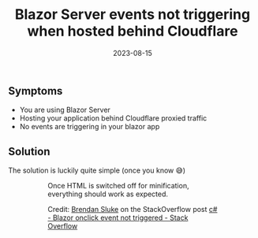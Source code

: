 ﻿---
title: 'Blazor Server events not triggering when hosted behind Cloudflare'
date: 2023-08-15
tags: ['Cloudflare', 'Blazor', '.NET', 'Blazor Server', 'dotnet']
draft: false
summary: 'Are you hosting your Blazor Server app behind Cloudflare? Are you having issues with events not triggering? Check your configuration 😉.'
---


## Symptoms

- You are using Blazor Server
- Hosting your application behind Cloudflare proxied traffic
- No events are triggering in your blazor app

## Solution

The solution is luckily quite simple (once you know 😅)


<Figure key="./images/2023-08-15-18-57-27.png" src="./images/2023-08-15-18-57-27.png" alt="From the Cloudflare dashboard select your domain" width="0" height="0" caption="From the Cloudflare dashboard select your domain" />


<Figure key="./images/2023-08-15-19-00-01.png" src="./images/2023-08-15-19-00-01.png" alt="Navigate to Speed | Optimization | Content Optimization | Auto Minify and untick HTML" width="0" height="0" caption="Navigate to Speed | Optimization | Content Optimization | Auto Minify and untick HTML" />


Once HTML is switched off for minification, everything should work as expected.

Credit: [Brendan Sluke](https://stackoverflow.com/users/7660196/brendan-sluke) on the StackOverflow post [c# - Blazor onclick event not triggered - Stack Overflow](https://stackoverflow.com/a/69600983/579830)


